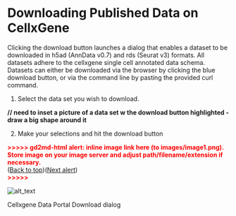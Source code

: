 # Downloading Published Data on CellxGene

Clicking the download button launches a dialog that enables a dataset to be downloaded in h5ad (AnnData v0.7) and rds (Seurat v3) formats. All datasets adhere to the cellxgene single cell annotated data schema. Datasets can either be downloaded via the browser by clicking the blue download button, or via the command line by pasting the provided curl command.

1. Select the data set you wish to download.

**// need to inset a picture of a data set w the download button highlighted - draw a big shape around it**

2. Make your selections and hit the download button

<p id="gdcalert1" ><span style="color: red; font-weight: bold">>>>>>  gd2md-html alert: inline image link here (to images/image1.png). Store image on your image server and adjust path/filename/extension if necessary. </span><br>(<a href="#">Back to top</a>)(<a href="#gdcalert2">Next alert</a>)<br><span style="color: red; font-weight: bold">>>>>> </span></p>

![alt_text](images/image1.png "image_tooltip")

Cellxgene Data Portal Download dialog
